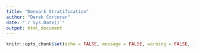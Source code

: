 ```yaml
---
title: "Denmark Stratification"
author: "Derek Corcoran"
date: "`r Sys.Date()`"
output: html_document
---
```


```r
knitr::opts_chunk$set(echo = FALSE, message = FALSE, warning = FALSE, )
```

